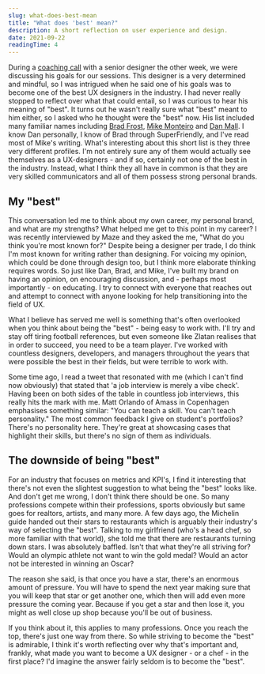 ```yaml
---
slug: what-does-best-mean
title: "What does 'best' mean?"
description: A short reflection on user experience and design.
date: 2021-09-22
readingTime: 4
---
```


During a <a href="/coaching">coaching call</a> with a senior designer the other week, we were discussing his goals for our sessions. This designer is a very determined and mindful, so I was intrigued when he said one of his goals was to become one of the best UX designers in the industry. I had never really stopped to reflect over what that could entail, so I was curious to hear his meaning of "best". It turns out he wasn't really sure what "best" meant to him either, so I asked who he thought were the "best" now. His list included many familiar names including <a href="https://bradfrost.com">Brad Frost</a>, <a href="https://twitter.com/monteiro">Mike Monteiro</a> and <a href="https://danmall.me">Dan Mall</a>. I know Dan personally, I know of Brad through SuperFriendly, and I've read most of Mike's writing. What's interesting about this short list is they three very different profiles. I'm not entirely sure any of them would actually see themselves as a UX-designers - and if so, certainly not one of the best in the industry. Instead, what I think they all have in common is that they are very skilled communicators and all of them possess strong personal brands.

## My "best"

This conversation led me to think about my own career, my personal brand, and what are my strengths? What helped me get to this point in my career? I was recently interviewed by Maze and they asked the me, "What do you think you're most known for?" Despite being a designer per trade, I do think I'm most known for writing rather than designing. For voicing my opinion, which could be done through design too, but I think more elaborate thinking requires words. So just like Dan, Brad, and Mike, I've built my brand on having an opinion, on encouraging discussion, and - perhaps most importantly - on educating. I try to connect with everyone that reaches out and attempt to connect with anyone looking for help transitioning into the field of UX.

What I believe has served me well is something that's often overlooked when you think about being the "best" - being easy to work with. I'll try and stay off tiring football references, but even someone like Zlatan realises that in order to succeed, you need to be a team player. I've worked with countless designers, developers, and managers throughout the years that were possible the best in their fields, but were terrible to work with.

Some time ago, I read a tweet that resonated with me (which I can't find now obviously) that stated that 'a job interview is merely a vibe check'. Having been on both sides of the table in countless job interviews, this really hits the mark with me. Matt Orlando of Amass in Copenhagen emphasises something similar: "You can teach a skill. You can't teach personality." The most common feedback I give on student's portfolios? There's no personality here. They're great at showcasing cases that highlight their skills, but there's no sign of them as individuals.

## The downside of being "best"

For an industry that focuses on metrics and KPI's, I find it interesting that there's not even the slightest suggestion to what being the "best" looks like. And don't get me wrong, I don't think there should be one. So many professions compete within their professions, sports obviously but same goes for realtors, artists, and many more. A few days ago, the Michelin guide handed out their stars to restaurants which is arguably their industry's way of selecting the "best". Talking to my girlfriend (who's a head chef, so more familiar with that world), she told me that there are restaurants turning down stars. I was absolutely baffled. Isn't that what they're all striving for? Would an olympic athlete not want to win the gold medal? Would an actor not be interested in winning an Oscar?

The reason she said, is that once you have a star, there's an enormous amount of pressure. You will have to spend the next year making sure that you will keep that star or get another one, which then will add even more pressure the coming year. Because if you get a star and then lose it, you might as well close up shop because you'll be out of business.

If you think about it, this applies to many professions. Once you reach the top, there's just one way from there. So while striving to become the "best" is admirable, I think it's worth reflecting over why that's important and, frankly, what made you want to become a UX designer - or a chef - in the first place? I'd imagine the answer fairly seldom is to become the "best".